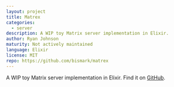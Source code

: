 ```yaml
---
layout: project
title: Matrex
categories:
  - server
description: A WIP toy Matrix server implementation in Elixir.
author: Ryan Johnson
maturity: Not actively maintained
language: Elixir
license: MIT
repo: https://github.com/bismark/matrex
---
```


A WIP toy Matrix server implementation in Elixir. Find it on [GitHub](https://github.com/bismark/matrex).


